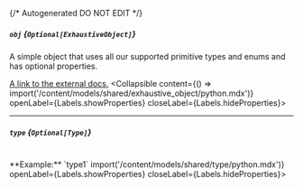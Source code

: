 {/* Autogenerated DO NOT EDIT  */}

##### `obj` *{`Optional[ExhaustiveObject]`}*
A simple object that uses all our supported primitive types and enums and has optional properties.

[A link to the external docs.](https://docs.speakeasyapi.dev)
<Collapsible content={() => import('/content/models/shared/exhaustive_object/python.mdx')} openLabel={Labels.showProperties} closeLabel={Labels.hideProperties}>
</Collapsible>

---
##### `type` *{`Optional[Type]`}*
<br/>
**Example:** `type1`
<Collapsible content={() => import('/content/models/shared/type/python.mdx')} openLabel={Labels.showProperties} closeLabel={Labels.hideProperties}>
</Collapsible>


